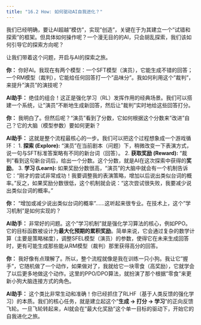 ```yaml
---
title: "16.2 How: 如何驱动AI自我进化？"
---
```


我们已经明确，要让AI超越"模仿"，实现"创造"，关键在于为其建立一个"试错和探索"的框架。但具体如何操作呢？一个漫无目的的AI，只会胡乱探索，我们该如何引导它的探索方向呢？

让我们带着这个问题，开启与AI的探索之旅。

::: {.callout-note title="与AI的探索之旅"}

**你：** 你好AI。我现在有两个模型：一个SFT模型（演员），它能生成不错的回答；一个RM模型（裁判），它能给任何回答打一个"品味分"。我如何利用这个"裁判"，来提升"演员"的演技呢？

**AI助手：** 绝佳的组合！这正是强化学习（RL）发挥作用的经典场景。我们可以搭建一个系统，让"演员"不断地生成新回答，然后让"裁判"实时地给这些回答打分。

**你：** 我明白了。但然后呢？"演员"看到了分数，它如何根据这个分数来"改进"自己？它的大脑（模型参数）要如何更新？

**AI助手：** 这就是整个流程最核心的一步。我们可以把这个过程想象成一个游戏循环：
1.  **探索 (Explore):** "演员"在当前剧本（问题）下，稍微改变一下表演方式，说一句与SFT标准答案略有不同的新台词（回答）。
2.  **获取奖励 (Reward):** "裁判"看到这句新台词后，给出一个分数。这个分数，就是AI在这次探索中获得的**奖励**。
3.  **学习 (Learn):** 如果奖励分数很高，"演员"的大脑中就会有一个机制告诉它："刚才的尝试非常成功！我要调整我的表演策略，增加以后说出类似台词的概率。"反之，如果奖励分数很低，这个机制就会说："这次尝试很失败，我要减少说出类似台词的概率。"

**你：** "增加或减少说出类似台词的概率"……这听起来很专业。在技术上，这个"学习机制"是如何实现的？

**AI助手：** 非常好的问题。这个"学习机制"就是强化学习算法的核心，例如PPO。它的目标函数被设计为**最大化预期的累积奖励**。简单来说，它会通过复杂的数学计算（主要是策略梯度），调整SFEL模型（演员）的参数，使得它在未来生成回答时，更有可能生成那些能从RM模型（裁判）那里获得高分的回答。

**你：** 我好像有点理解了。所以，整个流程就像是我在训练一只小狗。我让它"握手"，它随机做了一个动作，如果做对了，我就给它一块零食（高奖励），它就学会了以后更多地做这个动作。这里的PPO/DPO算法，就扮演了那个根据"零食"来更新小狗大脑连接方式的角色。

**AI助手：** 这个类比非常生动和准确！你已经抓住了RLHF（基于人类反馈的强化学习）的本质。我们的核心任务，就是建立起这个"**生成 -> 打分 -> 学习**"的正向反馈飞轮。一旦飞轮转起来，AI就会在"最大化奖励"这个单一目标的驱动下，开始它的自我进化之旅。
::: 